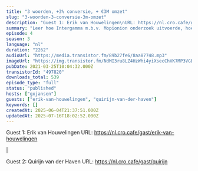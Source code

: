 ```yaml
---
title: "3 woorden, +3% conversie, + €3M omzet"
slug: "3-woorden-3-conversie-3m-omzet"
description: "Guest 1: Erik van Houwelingen\nURL: https://nl.cro.cafe/gast/erik-van-houwelingen\n\n|\n\nGuest 2: Quirijn van der Haven\nURL: https://nl.cro.cafe/gast/quirijn"
summary: "Leer hoe Intergamma m.b.v. Mopionion onderzoek uitvoerde, hoe 3 aangepaste woorden €3M extra omzet gaf en hoe ze daarmee de CRO Awards 2020 gewonnen hebben."
episode: 4
season: 3
language: "nl"
duration: "2262"
audioUrl: "https://media.transistor.fm/89b27fe6/8aa87748.mp3"
imageUrl: "https://img.transistor.fm/NdMI3ru8LZ4HzWhi4yiXsecChVK7MP3VGEmWzzfVKGI/rs:fill:3000:3000:1/q:60/aHR0cHM6Ly9pbWct/dXBsb2FkLXByb2R1/Y3Rpb24udHJhbnNp/c3Rvci5mbS81NWE5/ODUxNWQzYzViNWEz/YThhZTY1Mzg2YTI4/OWU3Ni5qcGc.webp"
pubDate: 2021-03-25T10:04:32.000Z
transistorId: "497820"
downloads_total: 539
episode_type: "full"
status: "published"
hosts: ["gxjansen"]
guests: ["erik-van-houwelingen", "quirijn-van-der-haven"]
keywords: []
createdAt: 2025-06-04T21:37:51.000Z
updatedAt: 2025-07-16T18:02:52.000Z
---
```


Guest 1: Erik van Houwelingen
URL: https://nl.cro.cafe/gast/erik-van-houwelingen

|

Guest 2: Quirijn van der Haven
URL: https://nl.cro.cafe/gast/quirijn
